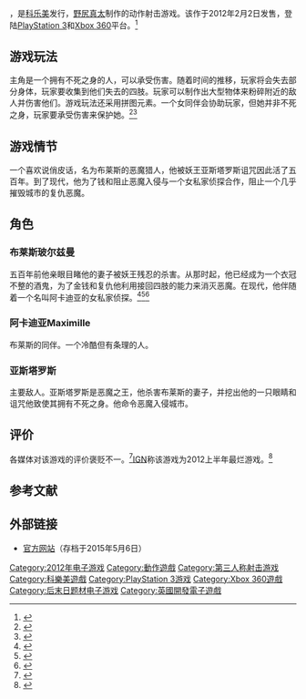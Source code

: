 {{NoteTA
| G1=Games
| 1=zh-cn:永生不灭; zh-tw:不死英雄;
}}
{{Infobox VG
| title = 永生不灭
| english = NeverDead
| developer = [[野尻真太|野尻真太]]
| publisher =[[科乐美|科乐美]]
| released = {{vgrelease new|NA|31 January 2012|JP|2 February 2012|EU|3 February 2012|AU|23 February 2012}}
| genre = [[动作游戏|动作]]、[[第三人称射击游戏|第三人称射击]]
| modes =
| platforms = [[PlayStation_3|PlayStation 3]]、[[Xbox_360|Xbox 360]]
}}

{{vgname|永生不灭|en=NeverDead|cn=永生不灭|tw=不死英雄}}，是[[科乐美|科乐美]]发行，[[野尻真太|野尻真太]]制作的动作射击游戏。该作于2012年2月2日发售，登陆[[PlayStation_3|PlayStation 3]]和[[Xbox_360|Xbox 360]]平台。<ref>{{Cite web |url=http://pc.pcgames.com.cn/pcnews/1112/2390180.html |title=奇幻大作《永生不灭》最新游戏截图公布 |access-date=2015-08-27 |archive-url=https://web.archive.org/web/20151008050112/http://pc.pcgames.com.cn/pcnews/1112/2390180.html |archive-date=2015-10-08 |dead-url=yes }}</ref>

==游戏玩法==
主角是一个拥有不死之身的人，可以承受伤害。随着时间的推移，玩家将会失去部分身体，玩家要收集到他们失去的四肢。玩家可以制作出大型物体来粉碎附近的敌人并伤害他们。游戏玩法还采用拼图元素。一个女同伴会协助玩家，但她并非不死之身，玩家要承受伤害来保护她。<ref>{{cite web |last=McWhertor |first=Michael |date=18 August 2010 |url=http://kotaku.com/5615663/step-aside-new-neverdead-screens-comin-through/gallery/ |title=Step Aside! New NeverDead Screens Comin' Through! |publisher=[[Kotaku|Kotaku]] |accessdate=9 December 2012 |archive-date=2010-10-20 |archive-url=https://web.archive.org/web/20101020012916/http://kotaku.com/5615663/step-aside-new-neverdead-screens-comin-through/gallery/ |dead-url=no }}</ref><ref>{{cite web |last=Yin-Poole |first=Wesley |date=2 March 2012 |url=http://www.eurogamer.net/articles/2012-03-02-rebellion-discusses-neverdeads-challenging-development |title=Rebellion discusses NeverDead's "challenging" development |publisher=[[Eurogamer|Eurogamer]] |accessdate=9 December 2012 |archive-date=2020-11-12 |archive-url=https://web.archive.org/web/20201112011224/https://www.eurogamer.net/articles/2012-03-02-rebellion-discusses-neverdeads-challenging-development |dead-url=no }}</ref>

==游戏情节==
一个喜欢说俏皮话，名为布莱斯的恶魔猎人，他被妖王亚斯塔罗斯诅咒因此活了五百年。到了现代，他为了钱和阻止恶魔入侵与一个女私家侦探合作，阻止一个几乎摧毁城市的复仇恶魔。

==角色==
===布莱斯玻尔兹曼===
五百年前他亲眼目睹他的妻子被妖王残忍的杀害。从那时起，他已经成为一个衣冠不整的酒鬼，为了金钱和复仇他利用接回四肢的能力来消灭恶魔。在现代，他伴随着一个名叫阿卡迪亚的女私家侦探。<ref>{{cite web |last=Steimer |first=Kristine |date=16 September 2010 |url=http://www.ign.com/articles/2010/09/16/tgs-heads-will-roll-in-neverdead |title=TGS: Heads Will Roll in NeverDead |publisher=[[IGN|IGN]] |accessdate=9 December 2012 |archive-date=2018-11-05 |archive-url=https://web.archive.org/web/20181105005725/https://www.ign.com/articles/2010/09/16/tgs-heads-will-roll-in-neverdead |dead-url=no }}</ref><ref>{{cite web |last=McWhertor |first=Michael |date=21 September 2010 |url=http://www.kotaku.com.au/2010/09/neverdead-preview-amputation-amplified/ |title=NeverDead Preview: Amputation Amplified |publisher=[[Kotaku|Kotaku Australia]] |accessdate=9 December 2012 |archive-date=2013-02-04 |archive-url=https://www.webcitation.org/6EBrTuOVS?url=http://www.kotaku.com.au/2010/09/neverdead-preview-amputation-amplified/ |dead-url=no }}</ref><ref>{{cite web |last=Reed |first=Kristan |date=5 October 2010 |url=http://www.eurogamer.net/articles/2010-10-05-neverdead-preview |title=NeverDead Preview |publisher=[[Eurogamer|Eurogamer]] |accessdate=9 December 2012 |archive-date=2013-02-04 |archive-url=https://www.webcitation.org/6EBrUrKtd?url=http://www.eurogamer.net/articles/2010-10-05-neverdead-preview |dead-url=no }}</ref>

===阿卡迪亚Maximille===
布莱斯的同伴。一个冷酷但有条理的人。
===亚斯塔罗斯===
主要敌人。亚斯塔罗斯是恶魔之王，他杀害布莱斯的妻子，并挖出他的一只眼睛和诅咒他致使其拥有不死之身。他命令恶魔入侵城市。

== 评价 ==

{{Video game reviews
| rev1=OXM
| rev1Score=7.5/10
| rev2=OPM UK
| rev2Score=7/10
| rev3=Metro
| rev3Score=7/10
| rev4=PALGN
| rev4Score=7/10
| rev5=Eurogamer
| rev5Score=7/10
| rev6=Strategy Informer
| rev6Score=7/10
| rev7=Ausgamers
| rev7Score=6.3/10
| rev8=Joystiq
| rev8Score=3/5
| rev9=IncGamers
| rev9Score=5/10
| rev10=Game Informer
| rev10Score=4/10
| rev11=OXM UK
| rev11Score=4/10
| rev12=Videogamer
| rev12Score=3/10
| rev13=IGN
| rev13Score=3/10
}}

各媒体对该游戏的评价褒贬不一。<ref>{{Cite web |url=http://www.ali213.net/news/html/2012-2/32543.html |title=Konami《永生不灭》发售宣传片及各大媒体评分 |access-date=2015-08-27 |archive-date=2015-10-01 |archive-url=https://web.archive.org/web/20151001224056/http://www.ali213.net/news/html/2012-2/32543.html |dead-url=no }}</ref>[[IGN|IGN]]称该游戏为2012上半年最烂游戏。<ref>{{Cite web |url=http://pc.pcgames.com.cn/pcnews/1207/2583607_6.html |title=IGN评2012上半年最烂游戏 |access-date=2015-08-27 |archive-url=https://web.archive.org/web/20151003200832/http://pc.pcgames.com.cn/pcnews/1207/2583607_6.html |archive-date=2015-10-03 |dead-url=yes }}</ref>

== 参考文献 ==
{{reflist}}
== 外部链接 ==
* [https://web.archive.org/web/20150506131850/http://www.konami.jp/gs/game/neverdead/jp/ 官方网站]{{ja}}（存档于2015年5月6日） 

{{DEFAULTSORT:NeverDead}}
[[Category:2012年电子游戏|Category:2012年电子游戏]]
[[Category:動作遊戲|Category:動作遊戲]]
[[Category:第三人称射击游戏|Category:第三人称射击游戏]]
[[Category:科樂美遊戲|Category:科樂美遊戲]]
[[Category:PlayStation_3游戏|Category:PlayStation 3游戏]]
[[Category:Xbox_360遊戲|Category:Xbox 360遊戲]]
[[Category:后末日题材电子游戏|Category:后末日题材电子游戏]]
[[Category:英國開發電子遊戲|Category:英國開發電子遊戲]]